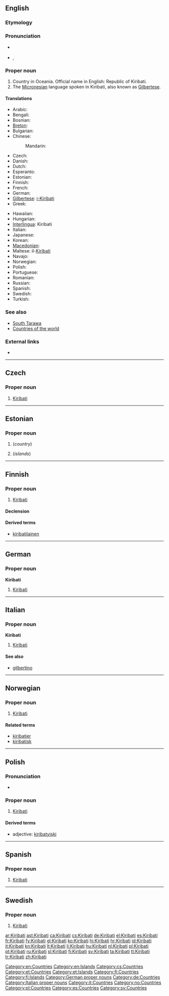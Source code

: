 ==English==
{{wikipedia}}
===Etymology===
{{etyl|gil}}

===Pronunciation===
* {{a|UK|US}} {{IPA|/ˈkiː.ɹɨ.bæs/|/kiː.ɹɨˈbæs/|/ˌkiː.ɹɨˈbɑs/|/ˌkiː.ɹɨˈbɑ.ti/}}
* {{audio|en-us-Kiribati.ogg|Audio (US)}}, {{audio|en-us-Kiribati-2.ogg|Audio (US)}}

===Proper noun===
{{en-proper noun}}

# Country in Oceania. Official name in English: Republic of Kiribati.
# The [[Micronesian]] language spoken in Kiribati, also known as [[Gilbertese]].

====Translations====
{{trans-top|Republic of Kiribati}}
* Arabic: {{t|ar|كيريباتي|m|tr=kiribaati}}
* Bengali: {{t-|bn|কিরিবাস}}
* Bosnian: {{t-|bs|Kiribati|m}}
* [[Breton]]: {{t-|br|Kiribati|xs=Breton}}
* Bulgarian: {{t-|bg|Кирибати|tr=Kiribati}}
* Chinese:
*: Mandarin: {{t-|cmn|基里巴斯|tr=Jīlǐbāsī|sc=Hani}}
* Czech: {{t-|cs|Kiribati|n}}
* Danish: {{t-|da|Kiribati}}
* Dutch: {{t+|nl|Kiribati}}
* Esperanto: {{t-|eo|Kiribato|xs=Esperanto}}
* Estonian: {{t-|et|Kiribati}}
* Finnish: {{t+|fi|Kiribati}}
* French: {{t+|fr|Kiribati}}
* German: {{t+|de|Kiribati}}
* [[Gilbertese]]: [[i-Kiribati]]
* Greek: {{t|el|Κιριμπάτι|tr=Kiribáti}}
{{trans-mid}}
* Hawaiian: {{tø|haw|Kilepaka}}
* Hungarian: {{t+|hu|Kiribati}}
* [[Interlingua]]: Kiribati
* Italian: {{t+|it|Kiribati}}
* Japanese: {{t+|ja|キリバス|tr=Kiribasu}}
* Korean: {{t|ko|키리바시|tr=Kiribasi|sc=Hang}}
* [[Macedonian]]: {{t+|mk|Кирибати|n|tr=Kiribáti}}
* Maltese: il-[[Kiribati]]
* Navajo: {{tø|nv|Kílíbas}}
* Norwegian: {{t-|no|Kiribati}}
* Polish: {{t+|pl|Kiribati}}
* Portuguese: {{t|pt|Quiribáti}}
* Romanian: {{t-|ro|Kiribati}}
* Russian: {{t-|ru|Кирибати|f|n|tr=Kiribáti}} {{indeclinable}}
* Spanish: {{t+|es|Kiribati}}
* Swedish: {{t+|sv|Kiribati}}
* Turkish: {{t+|tr|Kiribati}}
{{trans-bottom}}

===See also===
* [[South Tarawa]]
* [[Appendix:Countries of the world|Countries of the world]]

===External links===
* {{ethnologue|code=gil}}

[[Category:en:Countries]]
[[Category:en:Islands]]

----

==Czech==

===Proper noun===
{{cs-proper noun|g=n}}

# [[#English|Kiribati]]

[[Category:cs:Countries]]

----

==Estonian==
{{wikipedia|lang=et}}

===Proper noun===
{{head|et|proper noun}}

# {{l|en|Kiribati}} (''country'')
# {{l|en|Kiribati}} (''islands'')

[[Category:et:Countries]]
[[Category:et:Islands]]

----

==Finnish==
{{wikipedia|lang=fi}}

===Proper noun===
{{fi-proper noun}}

# [[#English|Kiribati]]

====Declension====
{{fi-decl-risti|Kiribat|nopl=1}}

====Derived terms====
* [[kiribatilainen]]

[[Category:fi:Countries]]
[[Category:fi:Islands]]

----

==German==
{{wikipedia|lang=de}}

===Proper noun===
'''Kiribati''' {{n}}

# [[#English|Kiribati]]

[[Category:German proper nouns]]
[[Category:de:Countries]]

----

==Italian==
{{wikipedia|lang=it}}

===Proper noun===
'''Kiribati''' {{f}} {{p}}

# [[#English|Kiribati]]

====See also====
* [[gilbertino]]

[[Category:Italian proper nouns]]
[[Category:it:Countries]]

----

==Norwegian==

===Proper noun===
{{head|no|proper noun}}

# [[#English|Kiribati]]

====Related terms====
* [[kiribatier]]
* [[kiribatisk]]

[[Category:no:Countries]]

----

==Polish==

===Pronunciation===
* {{IPA|/kʲiriˈbati/|lang=pl}}

===Proper noun===
{{head|pl|proper noun|g=n|undeclinable}}

# [[#English|Kiribati]]

====Derived terms====
* adjective: [[kiribatyjski]]

[[Category:pl:Countries]]

----

==Spanish==
{{wikipedia|lang=es}}

===Proper noun===
{{es-proper noun}}

# [[#English|Kiribati]]

[[Category:es:Countries]]

----

==Swedish==

===Proper noun===
{{head|sv|proper noun}}

# [[Kiribati#English|Kiribati]]

[[Category:sv:Countries]]

[[ar:Kiribati]]
[[ast:Kiribati]]
[[ca:Kiribati]]
[[cs:Kiribati]]
[[de:Kiribati]]
[[el:Kiribati]]
[[es:Kiribati]]
[[fr:Kiribati]]
[[fy:Kiribati]]
[[gl:Kiribati]]
[[ko:Kiribati]]
[[hi:Kiribati]]
[[hr:Kiribati]]
[[id:Kiribati]]
[[it:Kiribati]]
[[kn:Kiribati]]
[[lt:Kiribati]]
[[li:Kiribati]]
[[hu:Kiribati]]
[[nl:Kiribati]]
[[pl:Kiribati]]
[[pt:Kiribati]]
[[ru:Kiribati]]
[[sl:Kiribati]]
[[fi:Kiribati]]
[[sv:Kiribati]]
[[ta:Kiribati]]
[[tt:Kiribati]]
[[tr:Kiribati]]
[[zh:Kiribati]]